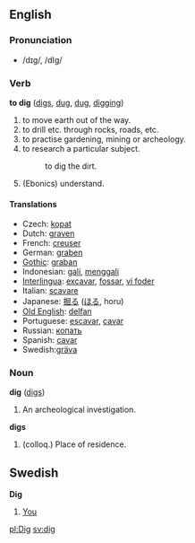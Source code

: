 == English ==
=== Pronunciation ===
*/dɪg/, /dIg/

=== Verb ===
'''to dig''' ([[digs]], [[dug]], [[dug]], [[digging]])

# to move earth out of the way.
# to drill etc. through rocks, roads, etc.
# to practise gardening, mining or archeology.
# to research a particular subject.
#: to dig the dirt.
# (Ebonics) understand.

==== Translations ====
*Czech: [[kopat]]
*Dutch: [[graven]]
*French: [[creuser]]
*German: [[graben]]
*[[Gothic]]: [[graban]]
*Indonesian: [[gali]], [[gali|menggali]] 
*[[Interlingua]]: [[excavar]], [[fossar]], [[vi foder]]
*Italian: [[scavare]]
*Japanese: [[掘る]] ([[ほる]], horu)
*[[Old English]]: [[delfan]]
*Portuguese: [[escavar]], [[cavar]]
*Russian: [[копать]]
*Spanish: [[cavar]]
*Swedish:[[gräva]]

=== Noun ===
'''dig''' ([[digs]])

# An archeological investigation.

'''digs'''

# (colloq.) Place of residence.

== Swedish ==

'''Dig'''

# [[You]]

[[pl:Dig]]
[[sv:dig]]